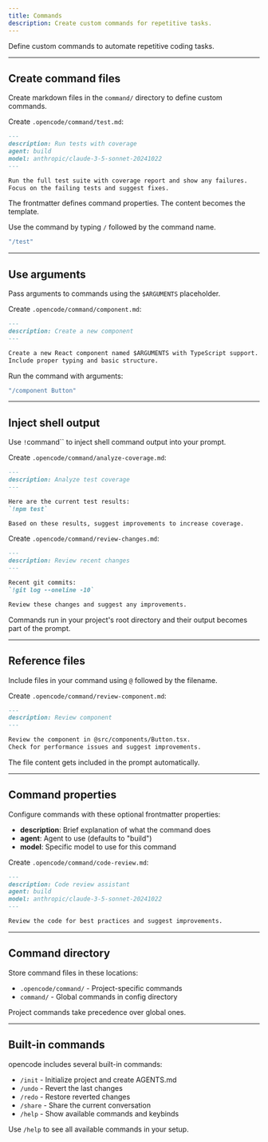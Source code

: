 ```yaml
---
title: Commands
description: Create custom commands for repetitive tasks.
---
```


Define custom commands to automate repetitive coding tasks.

---

## Create command files

Create markdown files in the `command/` directory to define custom commands.

Create `.opencode/command/test.md`:

```md title=".opencode/command/test.md"
---
description: Run tests with coverage
agent: build
model: anthropic/claude-3-5-sonnet-20241022
---

Run the full test suite with coverage report and show any failures.
Focus on the failing tests and suggest fixes.
```

The frontmatter defines command properties. The content becomes the template.

Use the command by typing `/` followed by the command name.

```bash frame="none"
"/test"
```

---

## Use arguments

Pass arguments to commands using the `$ARGUMENTS` placeholder.

Create `.opencode/command/component.md`:

```md title=".opencode/command/component.md"
---
description: Create a new component
---

Create a new React component named $ARGUMENTS with TypeScript support.
Include proper typing and basic structure.
```

Run the command with arguments:

```bash frame="none"
"/component Button"
```

---

## Inject shell output

Use `!`command`` to inject shell command output into your prompt.

Create `.opencode/command/analyze-coverage.md`:

```md title=".opencode/command/analyze-coverage.md"
---
description: Analyze test coverage
---

Here are the current test results:
`!npm test`

Based on these results, suggest improvements to increase coverage.
```

Create `.opencode/command/review-changes.md`:

```md title=".opencode/command/review-changes.md"
---
description: Review recent changes
---

Recent git commits:
`!git log --oneline -10`

Review these changes and suggest any improvements.
```

Commands run in your project's root directory and their output becomes part of the prompt.

---

## Reference files

Include files in your command using `@` followed by the filename.

Create `.opencode/command/review-component.md`:

```md title=".opencode/command/review-component.md"
---
description: Review component
---

Review the component in @src/components/Button.tsx.
Check for performance issues and suggest improvements.
```

The file content gets included in the prompt automatically.

---

## Command properties

Configure commands with these optional frontmatter properties:

- **description**: Brief explanation of what the command does
- **agent**: Agent to use (defaults to "build")
- **model**: Specific model to use for this command

Create `.opencode/command/code-review.md`:

```md title=".opencode/command/code-review.md"
---
description: Code review assistant
agent: build
model: anthropic/claude-3-5-sonnet-20241022
---

Review the code for best practices and suggest improvements.
```

---

## Command directory

Store command files in these locations:

- `.opencode/command/` - Project-specific commands
- `command/` - Global commands in config directory

Project commands take precedence over global ones.

---

## Built-in commands

opencode includes several built-in commands:

- `/init` - Initialize project and create AGENTS.md
- `/undo` - Revert the last changes
- `/redo` - Restore reverted changes
- `/share` - Share the current conversation
- `/help` - Show available commands and keybinds

Use `/help` to see all available commands in your setup.
